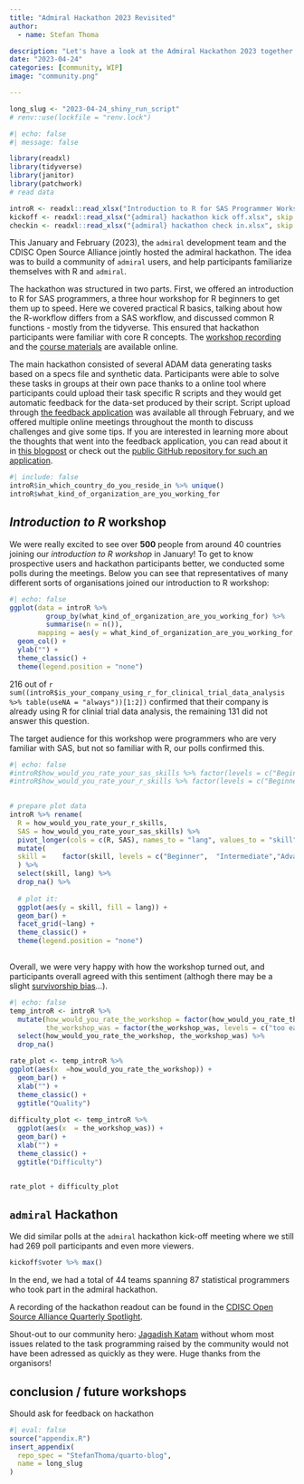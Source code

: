 ```yaml
---
title: "Admiral Hackathon 2023 Revisited"
author:
  - name: Stefan Thoma

description: "Let's have a look at the Admiral Hackathon 2023 together."
date: "2023-04-24"
categories: [community, WIP]
image: "community.png"

---
```


<!--------------- my typical setup ----------------->

```r
long_slug <- "2023-04-24_shiny_run_script"
# renv::use(lockfile = "renv.lock")
```

<!--------------- post begins here ----------------->

```r
#| echo: false
#| message: false

library(readxl)
library(tidyverse)
library(janitor)
library(patchwork)
# read data

introR <- readxl::read_xlsx("Introduction to R for SAS Programmer Workshop.xlsx", skip = 2) %>% janitor::clean_names()
kickoff <- readxl::read_xlsx("{admiral} hackathon kick off.xlsx", skip = 2) %>% janitor::clean_names()
checkin <- readxl::read_xlsx("{admiral} hackathon check in.xlsx", skip = 2) %>% janitor::clean_names()
```

This January and February (2023), the `admiral` development team and the CDISC Open Source Alliance jointly hosted the admiral hackathon.
The idea was to build a community of `admiral` users, and help participants familiarize themselves with R and `admiral`. 

The hackathon was structured in two parts. 
First, we offered an introduction to R for SAS programmers, a three hour workshop for R beginners to get them up to speed. 
Here we covered practical R basics, talking about how the R-workflow differs from a SAS workflow, and discussed common R functions - mostly from the tidyverse. 
This ensured that hackathon participants were familiar with core R concepts. 
The [workshop recording](https://www.cdisc.org/events/webinar/pre-admiral-hackathon-workshop-introduction-r-sas-programmers) and the [course materials](https://pharmaverse.github.io/intro-to-r-for-sas-programmers-workshop/) are available online. 

The main hackathon consisted of several ADAM data generating tasks based on a specs file and synthetic data.
Participants were able to solve these tasks in groups at their own pace thanks to a online tool where participants could upload their task specific R scripts and they would get automatic feedback for the data-set produced by their script.
Script upload through [the feedback application](https://zxqguo-stefan0pascal-thoma.shinyapps.io/data_upload/) was available all through February, and we offered multiple online meetings throughout the month to discuss challenges and give some tips. 
If you are interested in learning more about the thoughts that went into the feedback application, you can read about it in [this blogpost](https://pharmaverse.github.io/comms_wg/posts/2023-03-14_hackathon_app/) or check out the [public GitHub repository for such an application](https://github.com/StefanThoma/hackathon_app).

```r
#| include: false
introR$in_which_country_do_you_reside_in %>% unique()
introR$what_kind_of_organization_are_you_working_for
```


## *Introduction to R* workshop

We were really excited to see over **500** people from around 40 countries joining our *introduction to R workshop* in January! 
To get to know prospective users and hackathon participants better, we conducted some polls during the meetings. 
Below you can see that representatives of many different sorts of organisations joined our introduction to R workshop: 

```r
#| echo: false
ggplot(data = introR %>% 
         group_by(what_kind_of_organization_are_you_working_for) %>% 
         summarise(n = n()), 
       mapping = aes(y = what_kind_of_organization_are_you_working_for, fill = what_kind_of_organization_are_you_working_for, x = n)) + 
  geom_col() + 
  ylab("") + 
  theme_classic() +
  theme(legend.position = "none") 
```
216 out of `r sum((introR$is_your_company_using_r_for_clinical_trial_data_analysis %>% table(useNA = "always"))[1:2])` confirmed that their company is already using R for clinial trial data analysis, the remaining 131 did not answer this question. 

The target audience for this workshop were programmers who are very familiar with SAS, but not so familiar with R, our polls confirmed this.
```r
#| echo: false
#introR$how_would_you_rate_your_sas_skills %>% factor(levels = c("Beginner",  "Intermediate","Advanced", "Expert")) %>% table() %>% plot(main = "SAS")
#introR$how_would_you_rate_your_r_skills %>% factor(levels = c("Beginner",  "Intermediate","Advanced", "Expert")) %>% table() %>% plot(main = "R")
  

# prepare plot data
introR %>% rename(
  R = how_would_you_rate_your_r_skills,
  SAS = how_would_you_rate_your_sas_skills) %>% 
  pivot_longer(cols = c(R, SAS), names_to = "lang", values_to = "skill") %>% 
  mutate(
  skill =    factor(skill, levels = c("Beginner",  "Intermediate","Advanced", "Expert"))
  ) %>%
  select(skill, lang) %>% 
  drop_na() %>% 
  
  # plot it:
  ggplot(aes(y = skill, fill = lang)) +
  geom_bar() +  
  facet_grid(~lang) + 
  theme_classic() +
  theme(legend.position = "none")
  

```

Overall, we were very happy with how the workshop turned out, and participants overall agreed with this sentiment (althogh there may be a slight [survivorship bias](https://en.wikipedia.org/wiki/Survivorship_bias)...).
```r
#| echo: false
temp_introR <- introR %>%
  mutate(how_would_you_rate_the_workshop = factor(how_would_you_rate_the_workshop, levels = c("Poor","Fair","Good","Excellent")), 
         the_workshop_was = factor(the_workshop_was, levels = c("too easy", "just right", "too difficult"))) %>% 
  select(how_would_you_rate_the_workshop, the_workshop_was) %>% 
  drop_na()

rate_plot <- temp_introR %>% 
ggplot(aes(x  =how_would_you_rate_the_workshop)) +
  geom_bar() + 
  xlab("") + 
  theme_classic() +
  ggtitle("Quality")
  
difficulty_plot <- temp_introR %>% 
  ggplot(aes(x  = the_workshop_was)) +
  geom_bar() + 
  xlab("") + 
  theme_classic() +
  ggtitle("Difficulty")


rate_plot + difficulty_plot
```

## `admiral` Hackathon 

We did similar polls at the `admiral` hackathon kick-off meeting where we still had 269 poll participants and even more viewers.

```r
kickoff$voter %>% max()
```
In the end, we had a total of 44 teams spanning 87 statistical programmers who took part in the admiral hackathon. 


A recording of the hackathon readout can be found in the [CDISC Open Source Alliance Quarterly Spotlight](https://www.cdisc.org/events/webinar/cosa-quarterly-spotlight-q1-2023).

Shout-out to our community hero: [Jagadish Katam](https://www.linkedin.com/in/jagadishkatam/) without whom most issues related to the task programming raised by the community would not have been adressed as quickly as they were. Huge thanks from the organisors!



## conclusion / future workshops



Should ask for feedback on hackathon


<!--------------- appendices go here ----------------->

```r
#| eval: false
source("appendix.R")
insert_appendix(
  repo_spec = "StefanThoma/quarto-blog",
  name = long_slug
)
```
